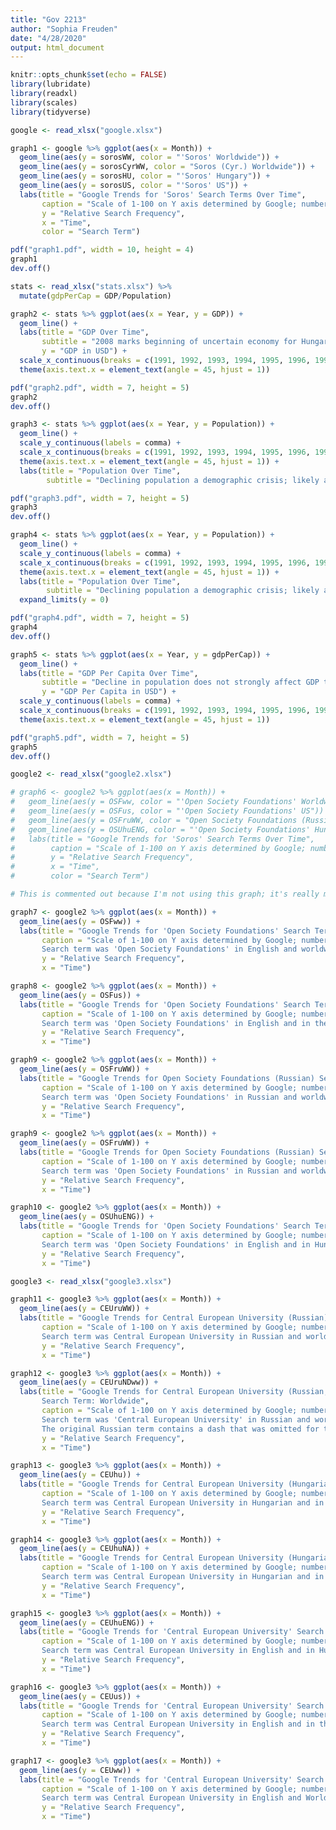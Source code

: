 ```yaml
---
title: "Gov 2213"
author: "Sophia Freuden"
date: "4/28/2020"
output: html_document
---
```


```r
knitr::opts_chunk$set(echo = FALSE)
library(lubridate)
library(readxl)
library(scales)
library(tidyverse)
```

```r
google <- read_xlsx("google.xlsx")
```

```r
graph1 <- google %>% ggplot(aes(x = Month)) +
  geom_line(aes(y = sorosWW, color = "'Soros' Worldwide")) +
  geom_line(aes(y = sorosCyrWW, color = "Soros (Cyr.) Worldwide")) +
  geom_line(aes(y = sorosHU, color = "'Soros' Hungary")) +
  geom_line(aes(y = sorosUS, color = "'Soros' US")) +
  labs(title = "Google Trends for 'Soros' Search Terms Over Time",
       caption = "Scale of 1-100 on Y axis determined by Google; numbers relative to each other over time.",
       y = "Relative Search Frequency",
       x = "Time",
       color = "Search Term")
```

```r
pdf("graph1.pdf", width = 10, height = 4)
graph1
dev.off()
```

```r
stats <- read_xlsx("stats.xlsx") %>%
  mutate(gdpPerCap = GDP/Population)
```

```r
graph2 <- stats %>% ggplot(aes(x = Year, y = GDP)) +
  geom_line() +
  labs(title = "GDP Over Time",
       subtitle = "2008 marks beginning of uncertain economy for Hungary",
       y = "GDP in USD") +
  scale_x_continuous(breaks = c(1991, 1992, 1993, 1994, 1995, 1996, 1997, 1998, 1999, 2000, 2001, 2002, 2003, 2004, 2005, 2006, 2007, 2008, 2009, 2010, 2011, 2012, 2013, 2014, 2015, 2016, 2017, 2018)) +
  theme(axis.text.x = element_text(angle = 45, hjust = 1))
```

```r
pdf("graph2.pdf", width = 7, height = 5)
graph2
dev.off()
```

```r
graph3 <- stats %>% ggplot(aes(x = Year, y = Population)) +
  geom_line() +
  scale_y_continuous(labels = comma) +
  scale_x_continuous(breaks = c(1991, 1992, 1993, 1994, 1995, 1996, 1997, 1998, 1999, 2000, 2001, 2002, 2003, 2004, 2005, 2006, 2007, 2008, 2009, 2010, 2011, 2012, 2013, 2014, 2015, 2016, 2017, 2018)) +
  theme(axis.text.x = element_text(angle = 45, hjust = 1)) +
  labs(title = "Population Over Time",
        subtitle = "Declining population a demographic crisis; likely a moderate contributor to social panic")
```

```r
pdf("graph3.pdf", width = 7, height = 5)
graph3
dev.off()
```

```r
graph4 <- stats %>% ggplot(aes(x = Year, y = Population)) +
  geom_line() +
  scale_y_continuous(labels = comma) +
  scale_x_continuous(breaks = c(1991, 1992, 1993, 1994, 1995, 1996, 1997, 1998, 1999, 2000, 2001, 2002, 2003, 2004, 2005, 2006, 2007, 2008, 2009, 2010, 2011, 2012, 2013, 2014, 2015, 2016, 2017, 2018)) +
  theme(axis.text.x = element_text(angle = 45, hjust = 1)) +
  labs(title = "Population Over Time",
        subtitle = "Declining population a demographic crisis; likely a moderate contributor to social panic", caption = "Y axis origin forced to 0.") +
  expand_limits(y = 0)
```

```r
pdf("graph4.pdf", width = 7, height = 5)
graph4
dev.off()
```

```r
graph5 <- stats %>% ggplot(aes(x = Year, y = gdpPerCap)) +
  geom_line() +
  labs(title = "GDP Per Capita Over Time",
       subtitle = "Decline in population does not strongly affect GDP trend.",
       y = "GDP Per Capita in USD") +
  scale_y_continuous(labels = comma) +
  scale_x_continuous(breaks = c(1991, 1992, 1993, 1994, 1995, 1996, 1997, 1998, 1999, 2000, 2001, 2002, 2003, 2004, 2005, 2006, 2007, 2008, 2009, 2010, 2011, 2012, 2013, 2014, 2015, 2016, 2017, 2018)) +
  theme(axis.text.x = element_text(angle = 45, hjust = 1))
```

```r
pdf("graph5.pdf", width = 7, height = 5)
graph5
dev.off()
```

```r
google2 <- read_xlsx("google2.xlsx")
```

```r
# graph6 <- google2 %>% ggplot(aes(x = Month)) +
#   geom_line(aes(y = OSFww, color = "'Open Society Foundations' Worldwide")) +
#   geom_line(aes(y = OSFus, color = "'Open Society Foundations' US")) +
#   geom_line(aes(y = OSFruWW, color = "Open Society Foundations (Russian) Russia")) +
#   geom_line(aes(y = OSUhuENG, color = "'Open Society Foundations' Hungary")) +
#   labs(title = "Google Trends for 'Soros' Search Terms Over Time",
#        caption = "Scale of 1-100 on Y axis determined by Google; numbers relative to each other over time. All search terms in English unless denoted otherwise.",
#        y = "Relative Search Frequency",
#        x = "Time",
#        color = "Search Term")

# This is commented out because I'm not using this graph; it's really messy. But in case you want it, here it is.
```

```r
graph7 <- google2 %>% ggplot(aes(x = Month)) +
  geom_line(aes(y = OSFww)) +
  labs(title = "Google Trends for 'Open Society Foundations' Search Term: Worldwide",
       caption = "Scale of 1-100 on Y axis determined by Google; numbers relative to each other over time.
       Search term was 'Open Society Foundations' in English and worldwide.",
       y = "Relative Search Frequency",
       x = "Time")
```

```r
graph8 <- google2 %>% ggplot(aes(x = Month)) +
  geom_line(aes(y = OSFus)) +
  labs(title = "Google Trends for 'Open Society Foundations' Search Term: US",
       caption = "Scale of 1-100 on Y axis determined by Google; numbers relative to each other over time.
       Search term was 'Open Society Foundations' in English and in the US.",
       y = "Relative Search Frequency",
       x = "Time")
```

```r
graph9 <- google2 %>% ggplot(aes(x = Month)) +
  geom_line(aes(y = OSFruWW)) +
  labs(title = "Google Trends for Open Society Foundations (Russian) Search Term: Worldwide",
       caption = "Scale of 1-100 on Y axis determined by Google; numbers relative to each other over time.
       Search term was 'Open Society Foundations' in Russian and worldwide.",
       y = "Relative Search Frequency",
       x = "Time")
```

```r
graph9 <- google2 %>% ggplot(aes(x = Month)) +
  geom_line(aes(y = OSFruWW)) +
  labs(title = "Google Trends for Open Society Foundations (Russian) Search Term: Worldwide",
       caption = "Scale of 1-100 on Y axis determined by Google; numbers relative to each other over time.
       Search term was 'Open Society Foundations' in Russian and worldwide.",
       y = "Relative Search Frequency",
       x = "Time")
```

```r
graph10 <- google2 %>% ggplot(aes(x = Month)) +
  geom_line(aes(y = OSUhuENG)) +
  labs(title = "Google Trends for 'Open Society Foundations' Search Term: Hungary",
       caption = "Scale of 1-100 on Y axis determined by Google; numbers relative to each other over time.
       Search term was 'Open Society Foundations' in English and in Hungary.",
       y = "Relative Search Frequency",
       x = "Time")
```

```r
google3 <- read_xlsx("google3.xlsx")
```

```r
graph11 <- google3 %>% ggplot(aes(x = Month)) +
  geom_line(aes(y = CEUruWW)) +
  labs(title = "Google Trends for Central European University (Russian) Search Term: Worldwide",
       caption = "Scale of 1-100 on Y axis determined by Google; numbers relative to each other over time.
       Search term was Central European University in Russian and worldwide.",
       y = "Relative Search Frequency",
       x = "Time")
```

```r
graph12 <- google3 %>% ggplot(aes(x = Month)) +
  geom_line(aes(y = CEUruNDww)) +
  labs(title = "Google Trends for Central European University (Russian, No Dash)
       Search Term: Worldwide",
       caption = "Scale of 1-100 on Y axis determined by Google; numbers relative to each other over time.
       Search term was 'Central European University' in Russian and worldwide.
       The original Russian term contains a dash that was omitted for this version.",
       y = "Relative Search Frequency",
       x = "Time")
```

```r
graph13 <- google3 %>% ggplot(aes(x = Month)) +
  geom_line(aes(y = CEUhu)) +
  labs(title = "Google Trends for Central European University (Hungarian) Search Term: Hungary",
       caption = "Scale of 1-100 on Y axis determined by Google; numbers relative to each other over time.
       Search term was Central European University in Hungarian and in Hungary.",
       y = "Relative Search Frequency",
       x = "Time")
```

```r
graph14 <- google3 %>% ggplot(aes(x = Month)) +
  geom_line(aes(y = CEUhuNA)) +
  labs(title = "Google Trends for Central European University (Hungarian) Search Term: Hungary",
       caption = "Scale of 1-100 on Y axis determined by Google; numbers relative to each other over time.
       Search term was Central European University in Hungarian and in Hungary.",
       y = "Relative Search Frequency",
       x = "Time")
```

```r
graph15 <- google3 %>% ggplot(aes(x = Month)) +
  geom_line(aes(y = CEUhuENG)) +
  labs(title = "Google Trends for 'Central European University' Search Term: Hungary",
       caption = "Scale of 1-100 on Y axis determined by Google; numbers relative to each other over time.
       Search term was Central European University in English and in Hungary.",
       y = "Relative Search Frequency",
       x = "Time")
```

```r
graph16 <- google3 %>% ggplot(aes(x = Month)) +
  geom_line(aes(y = CEUus)) +
  labs(title = "Google Trends for 'Central European University' Search Term: US",
       caption = "Scale of 1-100 on Y axis determined by Google; numbers relative to each other over time.
       Search term was Central European University in English and in the US.",
       y = "Relative Search Frequency",
       x = "Time")
```

```r
graph17 <- google3 %>% ggplot(aes(x = Month)) +
  geom_line(aes(y = CEUww)) +
  labs(title = "Google Trends for 'Central European University' Search Term: Worldwide",
       caption = "Scale of 1-100 on Y axis determined by Google; numbers relative to each other over time.
       Search term was Central European University in English and Worldwide.",
       y = "Relative Search Frequency",
       x = "Time")
```





